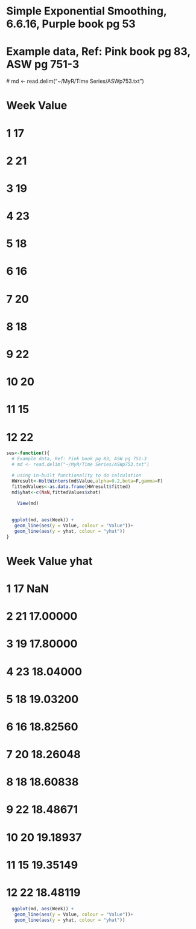 Simple Exponential Smoothing, 6.6.16, Purple book pg 53
========================================================
# Example data, Ref: Pink book pg 83, ASW pg 751-3
  # md <- read.delim("~/MyR/Time Series/ASWp753.txt")
  
# Week  Value
#  1   	17
#	2	    21
#	3	    19
#	4	    23
#	5	    18
#	6	    16
#	7	    20
#	8	    18
#	9	    22
#	10  	20
#	11  	15
#	12  	22
```r

ses<-function(){
  # Example data, Ref: Pink book pg 83, ASW pg 751-3
  # md <- read.delim("~/MyR/Time Series/ASWp753.txt")

  # using in-built functionality to do calculation
  HWresult<-HoltWinters(md$Value,alpha=0.2,beta=F,gamma=F)
  fittedValues<-as.data.frame(HWresult$fitted)
  md$yhat<-c(NaN,fittedValues$xhat)
  
    View(md)

  
  ggplot(md, aes(Week)) + 
   geom_line(aes(y = Value, colour = "Value"))+ 
   geom_line(aes(y = yhat, colour = "yhat"))
}
```
  
#  Week  Value	yhat
#	  1	  17  	NaN
#	  2	  21  	17.00000
#	  3	  19  	17.80000
#	  4	  23  	18.04000
#	  5	  18  	19.03200
# 	6	  16  	18.82560
#	  7 	20  	18.26048
#	  8 	18  	18.60838
#	  9 	22  	18.48671
#	  10	20  	19.18937
#	  11	15  	19.35149
#	  12	22  	18.48119

```r
  
  ggplot(md, aes(Week)) + 
   geom_line(aes(y = Value, colour = "Value"))+ 
   geom_line(aes(y = yhat, colour = "yhat"))
```


